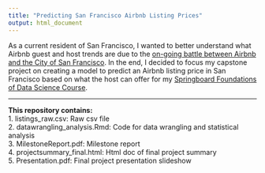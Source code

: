 ```yaml
---
title: "Predicting San Francisco Airbnb Listing Prices"
output: html_document
---
```


As a current resident of San Francisco, I wanted to better understand what Airbnb guest and host trends are due to the [on-going battle between Airbnb and the City of San Francisco](http://www.sfgate.com/bayarea/article/Prop-F-Measure-to-restrict-Airbnb-rentals-6609176.php). In the end, I decided to focus my capstone project on creating a model to predict an Airbnb listing price in San Francisco based on what the host can offer for my [Springboard Foundations of Data Science Course](https://www.springboard.com/workshops/data-science).  

***

**This repository contains:**  
1. listings_raw.csv: Raw csv file  
2. datawrangling_analysis.Rmd: Code for data wrangling and statistical analysis  
3. MilestoneReport.pdf: Milestone report  
4. projectsummary_final.html: Html doc of final project summary  
5. Presentation.pdf: Final project presentation slideshow  


